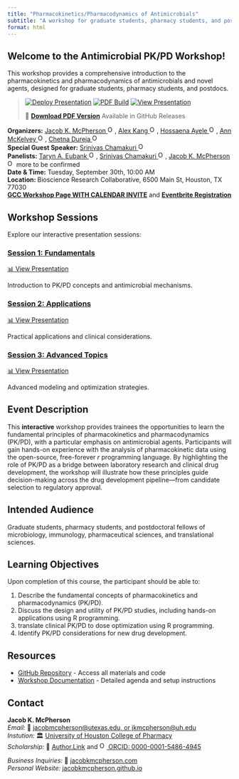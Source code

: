 ```yaml
---
title: "Pharmacokinetics/Pharmacodynamics of Antimicrobials"
subtitle: "A workshop for graduate students, pharmacy students, and postdocs"
format: html
---
```


::: {.hero-banner}
# Welcome to the Antimicrobial PK/PD Workshop!

This workshop provides a comprehensive introduction to the pharmacokinetics and pharmacodynamics of antimicrobials and novel agents, designed for graduate students, pharmacy students, and postdocs.
:::

> [![Deploy
> Presentation](https://github.com/JacobKMcPherson/workshop_pkpd_antimicrobials/actions/workflows/render-and-deploy.yml/badge.svg)](https://github.com/JacobKMcPherson/workshop_pkpd_antimicrobials/actions/workflows/render-and-deploy.yml)
> [![PDF
> Build](https://github.com/JacobKMcPherson/workshop_pkpd_antimicrobials/actions/workflows/pdf-release.yml/badge.svg)](https://github.com/JacobKMcPherson/workshop_pkpd_antimicrobials/actions/workflows/pdf-release.yml)
> [![View
> Presentation](https://img.shields.io/badge/Quarto-Presentation-blue?logo=quarto.png)](https://jacobkmcpherson.github.io/workshop_pkpd_antimicrobials/)
>
> 📄 [**Download PDF
> Version**](https://github.com/JacobKMcPherson/workshop_pkpd_antimicrobials/releases/latest)
> Available in GitHub Releases

**Organizers:**
<a href="https://orcid.org/0000-0001-5486-4945" target="_blank"> Jacob K. McPherson <img src="https://orcid.org/sites/default/files/images/orcid_16x16.png" alt="ORCID iD" width="16" height="16"/></a>,
<a href="https://orcid.org/0000-0001-5314-0961" target="_blank"> Alex Kang <img src="https://orcid.org/sites/default/files/images/orcid_16x16.png" alt="ORCID iD" width="16" height="16"/></a>,
<a href="https://orcid.org/0009-0009-0596-4996" target="_blank"> Hossaena Ayele <img src="https://orcid.org/sites/default/files/images/orcid_16x16.png" alt="ORCID iD" width="16" height="16"/></a>,
<a href="https://orcid.org/0000-0003-4767-8866" target="_blank"> Ann McKelvey <img src="https://orcid.org/sites/default/files/images/orcid_16x16.png" alt="ORCID iD" width="16" height="16"/></a>,
<a href="https://orcid.org/0009-0001-8884-1298" target="_blank"> Chetna Dureja <img src="https://orcid.org/sites/default/files/images/orcid_16x16.png" alt="ORCID iD" width="16" height="16"/></a><br>
**Special Guest Speaker:**
<a href="https://orcid.org/0000-0002-7586-4992" target="_blank"> Srinivas Chamakuri <img src="https://orcid.org/sites/default/files/images/orcid_16x16.png" alt="ORCID iD" width="16" height="16"/></a><br>
**Panelists:**
<a href="https://orcid.org/0000-0002-6645-406X" target="_blank"> Taryn A. Eubank <img src="https://orcid.org/sites/default/files/images/orcid_16x16.png" alt="ORCID iD" width="16" height="16"/></a>,
<a href="https://orcid.org/0000-0002-7586-4992" target="_blank"> Srinivas Chamakuri <img src="https://orcid.org/sites/default/files/images/orcid_16x16.png" alt="ORCID iD" width="16" height="16"/></a>,
<a href="https://orcid.org/0000-0001-5486-4945" target="_blank"> Jacob K. McPherson <img src="https://orcid.org/sites/default/files/images/orcid_16x16.png" alt="ORCID iD" width="16" height="16"/></a>
more to be confirmed<br>
**Date & Time:** Tuesday, September 30th, 10:00 AM <br>
**Location: **Bioscience Research Collaborative, 6500 Main St, Houston, TX 77030<br>
[**GCC Workshop Page WITH CALENDAR INVITE**](https://www.gulfcoastconsortia.org/event/gcc-amr-and-iddd-scholars-workshop-on-pharmacokinetics-and-pharmacodynamics-pk-pd-of-antimicrobials-and-novel-agents-for-trainees/) and [**Eventbrite Registration**](https://www.eventbrite.com/e/gcc-workshop-on-pkpd-of-antimicrobials-novel-agents-for-trainees-tickets-1632238582539?aff=website)<br>


## Workshop Sessions

Explore our interactive presentation sessions:

::: {.grid}

::: {.g-col-md-4 .g-col-12}
### [Session 1: Fundamentals](sessions/session_01/page.html)
[📊 View Presentation](sessions/session_01/template.html){.btn .btn-primary .btn-lg target="_blank"}

Introduction to PK/PD concepts and antimicrobial mechanisms.
:::

::: {.g-col-md-4 .g-col-12}
### [Session 2: Applications](sessions/session_02/page.html)
[📊 View Presentation](sessions/session_02/template.html){.btn .btn-primary .btn-lg target="_blank"}

Practical applications and clinical considerations.
:::

::: {.g-col-md-4 .g-col-12}
### [Session 3: Advanced Topics](sessions/session_03/page.html)
[📊 View Presentation](sessions/session_03/template.html){.btn .btn-primary .btn-lg target="_blank"}

Advanced modeling and optimization strategies.
:::

:::



## Event Description

This **interactive** workshop provides trainees the opportunities to
learn the fundamental principles of pharmacokinetics and
pharmacodynamics (PK/PD), with a particular emphasis on antimicrobial
agents. Participants will gain hands-on experience with the analysis of
pharmacokinetic data using the open-source, free-forever *r* programming
language. By highlighting the role of PK/PD as a bridge between
laboratory research and clinical drug development, the workshop will
illustrate how these principles guide decision-making across the drug
development pipeline—from candidate selection to regulatory approval.

## Intended Audience

Graduate students, pharmacy students, and postdoctoral fellows of
microbiology, immunology, pharmaceutical sciences, and translational
sciences.

## Learning Objectives

Upon completion of this course, the participant should be able to:

1.  Describe the fundamental concepts of pharmacokinetics and
    pharmacodynamics (PK/PD).
2.  Discuss the design and utility of PK/PD studies, including hands-on
    applications using R programming.
3.  translate clinical PK/PD to dose optimization using R programming.
4.  Identify PK/PD considerations for new drug development.



## Resources

- [GitHub Repository](https://github.com/JacobKMcPherson/workshop_pkpd_antimicrobials) - Access all materials and code
- [Workshop Documentation](https://github.com/JacobKMcPherson/workshop_pkpd_antimicrobials/blob/main/README.md) - Detailed agenda and setup instructions

## Contact

**Jacob K. McPherson**  
*Email:* 📧 [jacobmcpherson@utexas.edu, or jkmcpherson@uh.edu](mailto:jacobmcpherson@utexas.edu;jkmcpherson@uh.edu) <br>
*Instution:* 🏛 [University of Houston College of Pharmacy](https://www.uh.edu/pharmacy/) <br>
*Scholarship:* 📝 [Author.Link](https://author.link/JacobKMcPherson) and <a href="https://orcid.org/0000-0001-5486-4945" target="_blank"> <img src="https://orcid.org/sites/default/files/images/orcid_16x16.png" alt="ORCID iD" width="16" height="16"/> ORCID: 0000-0001-5486-4945</a><br>

*Business Inquiries:* 🏢 [jacobkmcpherson.com](https://jacobkmcpherson.com) <br>
*Personal Website:* [jacobkmcpherson.github.io](https://jacobkmcpherson.github.io) <br>
